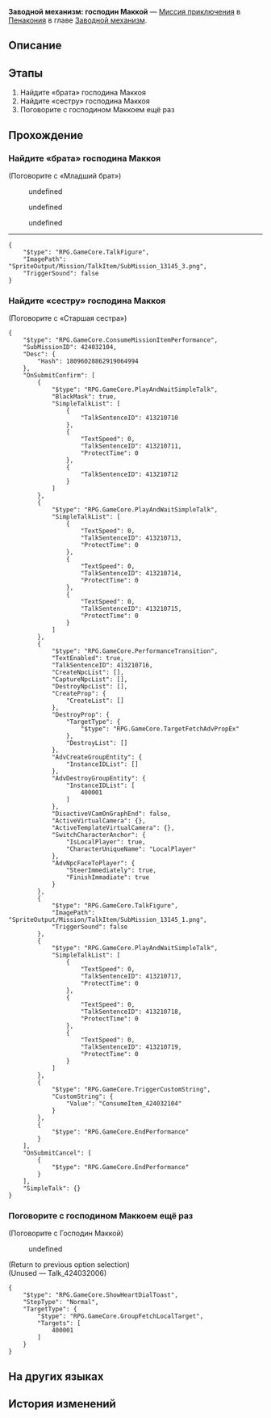 {{Дополнить|Диалоги.}}
{{Миссия Инфобокс
|id              = 4240321
|Название        = 
|Изображение     = Миссия Освоения Заводной механизм господин Маккой.png
|Тип             = Миссия приключения
|События         = 
|Глава           = Заводной механизм
|Условия         = Завершена [[Миссия Освоения]] ''[[Прогулка среди могил]]''
|Персонажи       = «Младший брат»; «Старшая сестра»; Господин Маккой; Первопроходец
|СтартЛокация    = Резиденция утренней росы
|Мир             = Пенакония
|Локации         = Резиденция утренней росы
|Предыдущая      = 
|Следующая       = 
|Награды         = Опыт Освоения*100; Звёздный нефрит*10; Путеводитель путешественника*3; Часокредиты*180; Golden Limited - Aideen Token*1; Кредиты*20 000
}}
'''Заводной механизм: господин Маккой''' — [[Миссия приключения]] в [[Пенакония]] в главе [[Заводной механизм]].

==Описание==
{{Описание|<!--официальное описание из Перекрёстка судеб-->}}

==Этапы==
# Найдите «брата» господина Маккоя
# Найдите «сестру» господина Маккоя
# Поговорите с господином Маккоем ещё раз

==Прохождение==
{{Дополнить}}

{{Диалог Конец}}

===Найдите «брата» господина Маккоя===
{{Описание миссии|локация=Резиденция утренней росы|Тик-так! Покрутите стрелки... Тик-так!<br />Исследуйте сознание людей, они ждут этого. Помогите им раскрыть свою истинную сущность.}}
{{Диалог Начало}}

;(Поговорите с «Младший брат»)
<!--Unknown TalkSentence: 413210502-->
<!--Unknown TalkSentence: 413210503-->
<!--Unknown TalkSentence: 413210504-->
<!--Unknown TalkSentence: 413210505-->
<!--Unknown TalkSentence: 413210506-->
:{{Диалог|Стрелка}} undefined
:{{Диалог|Стрелка}} undefined
:{{Диалог|Стрелка}} undefined
----
<!--Unknown TalkSentence: 413210602-->
:{{Чёрный экран|undefined}}
<!--Unknown TalkSentence: 413210604-->
<pre>{
	"$type": "RPG.GameCore.TalkFigure",
	"ImagePath": "SpriteOutput/Mission/TalkItem/SubMission_13145_3.png",
	"TriggerSound": false
}</pre>
<!--Unknown TalkSentence: 413210605-->
<!--Unknown TalkSentence: 413210606-->
<!--Unknown TalkSentence: 413210607-->
{{Диалог Конец}}

===Найдите «сестру» господина Маккоя===
{{Диалог Начало}}


;(Поговорите с «Старшая сестра»)
<!--Unknown TalkSentence: 413210702-->
<!--Unknown TalkSentence: 413210703-->
<!--Unknown TalkSentence: 413210704-->
<!--Unknown TalkSentence: 413210705-->
<!--Unknown TalkSentence: 413210706-->
<!--Unknown TalkSentence: 413210707-->
<!--Unknown TalkSentence: 413210708-->
<!--Unknown TalkSentence: 413210709-->
<pre>{
	"$type": "RPG.GameCore.ConsumeMissionItemPerformance",
	"SubMissionID": 424032104,
	"Desc": {
		"Hash": 18096028862919064994
	},
	"OnSubmitConfirm": [
		{
			"$type": "RPG.GameCore.PlayAndWaitSimpleTalk",
			"BlackMask": true,
			"SimpleTalkList": [
				{
					"TalkSentenceID": 413210710
				},
				{
					"TextSpeed": 0,
					"TalkSentenceID": 413210711,
					"ProtectTime": 0
				},
				{
					"TalkSentenceID": 413210712
				}
			]
		},
		{
			"$type": "RPG.GameCore.PlayAndWaitSimpleTalk",
			"SimpleTalkList": [
				{
					"TextSpeed": 0,
					"TalkSentenceID": 413210713,
					"ProtectTime": 0
				},
				{
					"TextSpeed": 0,
					"TalkSentenceID": 413210714,
					"ProtectTime": 0
				},
				{
					"TextSpeed": 0,
					"TalkSentenceID": 413210715,
					"ProtectTime": 0
				}
			]
		},
		{
			"$type": "RPG.GameCore.PerformanceTransition",
			"TextEnabled": true,
			"TalkSentenceID": 413210716,
			"CreateNpcList": [],
			"CaptureNpcList": [],
			"DestroyNpcList": [],
			"CreateProp": {
				"CreateList": []
			},
			"DestroyProp": {
				"TargetType": {
					"$type": "RPG.GameCore.TargetFetchAdvPropEx"
				},
				"DestroyList": []
			},
			"AdvCreateGroupEntity": {
				"InstanceIDList": []
			},
			"AdvDestroyGroupEntity": {
				"InstanceIDList": [
					400001
				]
			},
			"DisactiveVCamOnGraphEnd": false,
			"ActiveVirtualCamera": {},
			"ActiveTemplateVirtualCamera": {},
			"SwitchCharacterAnchor": {
				"IsLocalPlayer": true,
				"CharacterUniqueName": "LocalPlayer"
			},
			"AdvNpcFaceToPlayer": {
				"SteerImmediately": true,
				"FinishImmadiate": true
			}
		},
		{
			"$type": "RPG.GameCore.TalkFigure",
			"ImagePath": "SpriteOutput/Mission/TalkItem/SubMission_13145_1.png",
			"TriggerSound": false
		},
		{
			"$type": "RPG.GameCore.PlayAndWaitSimpleTalk",
			"SimpleTalkList": [
				{
					"TextSpeed": 0,
					"TalkSentenceID": 413210717,
					"ProtectTime": 0
				},
				{
					"TextSpeed": 0,
					"TalkSentenceID": 413210718,
					"ProtectTime": 0
				},
				{
					"TextSpeed": 0,
					"TalkSentenceID": 413210719,
					"ProtectTime": 0
				}
			]
		},
		{
			"$type": "RPG.GameCore.TriggerCustomString",
			"CustomString": {
				"Value": "ConsumeItem_424032104"
			}
		},
		{
			"$type": "RPG.GameCore.EndPerformance"
		}
	],
	"OnSubmitCancel": [
		{
			"$type": "RPG.GameCore.EndPerformance"
		}
	],
	"SimpleTalk": {}
}</pre>
{{Диалог Конец}}

===Поговорите с господином Маккоем ещё раз===
{{Диалог Начало}}

;(Поговорите с Господин Маккой)
<!--Unknown TalkSentence: 413210802-->
<!--Unknown TalkSentence: 413210803-->
:{{Диалог|Стрелка}} undefined
<!--Unknown TalkSentence: 413210805-->
<!--Unknown TalkSentence: 413210806-->
<!--Unknown TalkSentence: 413210807-->
<!--Unknown TalkSentence: 413210808-->
<!--Unknown TalkSentence: 413210809-->
;(Return to previous option selection)
;(Unused &mdash; Talk_424032006)
<pre>{
	"$type": "RPG.GameCore.ShowHeartDialToast",
	"StepType": "Normal",
	"TargetType": {
		"$type": "RPG.GameCore.GroupFetchLocalTarget",
		"Targets": [
			400001
		]
	}
}</pre>
{{Диалог Конец}}

==На других языках==
{{На других языках
|en   = Clockwork: Mr. McCoy
|zhs  = 钟表把戏：麦考先生
|zht  = 鐘錶把戲：麥考先生
|ja   = クロックトリック：ミスター・マコー
|ko   = 시계 트릭: 맥카우 씨
|es   = Trucorreloj: señor McCoy
|fr   = Pouvoir de la Pendule&nbsp;: Monsieur McCoy
|ru   = Заводной механизм: господин Маккой
|th   = กลนาฬิกา: คุณ McCoy
|vi   = Thủ Thuật Đồng Hồ: Ngài McCoy
|de   = Uhrwerk: Herr McCoy
|id   = Clockwork: Tuan McCoy
|pt   = Truquelógio: Sr. McCoy
}}

==История изменений==
{{История изменений|2.7}}
